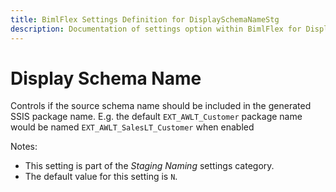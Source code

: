 ```yaml
---
title: BimlFlex Settings Definition for DisplaySchemaNameStg
description: Documentation of settings option within BimlFlex for DisplaySchemaNameStg
---
```

<head>
  <meta name="varigenceProduct" content="BimlFlex"></meta>
  <meta name="varigenceArticleType" content="Reference"></meta>
</head>

# Display Schema Name

Controls if the source schema name should be included in the generated SSIS package name. E.g. the default `EXT_AWLT_Customer` package name would be named `EXT_AWLT_SalesLT_Customer` when enabled

Notes:

* This setting is part of the *Staging Naming* settings category.
* The default value for this setting is `N`.

